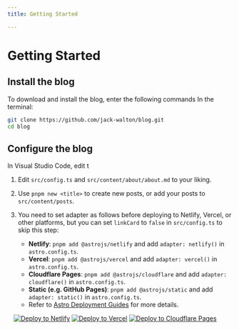 ```yaml
---
title: Getting Started

---
```



# Getting Started

<Steps>

## Install the blog

To download and install the blog, enter the following commands In the terminal:

```bash
git clone https://github.com/jack-walton/blog.git
cd blog
```

## Configure the blog

In Visual Studio Code, edit t

1. Edit `src/config.ts` and `src/content/about/about.md` to your liking.

2. Use `pnpm new <title>` to create new posts, or add your posts to `src/content/posts`.

3. You need to set adapter as follows before deploying to Netlify, Vercel, or other platforms, but you can set `linkCard` to `false` in `src/config.ts` to skip this step:

   - **Netlify**: `pnpm add @astrojs/netlify` and add `adapter: netlify()` in `astro.config.ts`.
   - **Vercel**: `pnpm add @astrojs/vercel` and add `adapter: vercel()` in `astro.config.ts`.
   - **Cloudflare Pages**: `pnpm add @astrojs/cloudflare` and add `adapter: cloudflare()` in `astro.config.ts`.
   - **Static (e.g. GitHub Pages)**: `pnpm add @astrojs/static` and add `adapter: static()` in `astro.config.ts`.
   - Refer to [Astro Deployment Guides](https://docs.astro.build/en/guides/deploy/) for more details.

&emsp;[![Deploy to Netlify](https://www.netlify.com/img/deploy/button.svg)](https://app.netlify.com/start) [![Deploy to Vercel](https://vercel.com/button)](https://vercel.com/new) [![Deploy to Cloudflare Pages](https://deploy.workers.cloudflare.com/button)](https://pages.cloudflare.com/start)

</Steps>